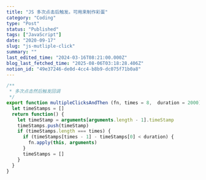 ```yaml
---
title: "JS 多次点击后触发。可用来制作彩蛋"
category: "Coding"
type: "Post"
status: "Published"
tags: ["JavaScript"]
date: "2020-09-17"
slug: "js-mutliple-click"
summary: ""
last_edited_time: "2024-03-16T08:21:00.000Z"
blog_last_fetched_time: "2025-08-06T03:18:28.406Z"
notion_id: "49e37246-de0d-4cc4-b8b9-dc075f71b0a8"
---
```



```javascript
/**
 * 多次点击然后触发回调
 */
export function multipleClicksAndThen (fn, times = 8,  duration = 2000)  {
  let timeStamps = []
  return function() {
    let timeStamp = arguments[arguments.length - 1].timeStamp
    timeStamps.push(timeStamp)
    if (timeStamps.length === times) {
      if (timeStamps[times - 1] - timeStamps[0] < duration) {
        fn.apply(this, arguments)
      }
      timeStamps = []
    }
  }
}
```

